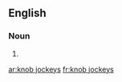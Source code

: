 ==English==

===Noun===
{{head|en|noun plural form}}

# {{plural of|knob jockey|lang=en}}

[[ar:knob jockeys]]
[[fr:knob jockeys]]
